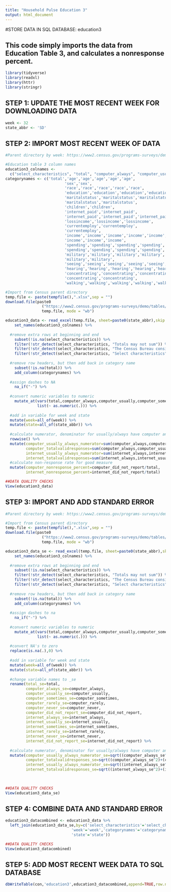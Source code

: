 ```yaml
---
title: "Household Pulse Education 3"
output: html_document
---
```


#STORE DATA IN SQL DATABASE: education3

## This code simply imports the data from Education Table 3, and calculates a nonresponse percent.


```r
library(tidyverse)
library(readxl)
library(httr)
library(stringr)
```

## STEP 1: UPDATE THE MOST RECENT WEEK FOR DOWNLOADING DATA
```r
week <- 32
state_abbr <- 'SD'
```

## STEP 2: IMPORT MOST RECENT WEEK OF DATA
```r
#Parent directory by week: https://www2.census.gov/programs-surveys/demo/tables/hhp/2021/

#Education table 3 column names
education3_colnames <-
  c("select_characteristics", "total", "computer_always", "computer_usually", "computer_sometimes", "computer_rarely", "computer_never", "computer_did_not_report", "internet_always", "internet_usually", "internet_sometimes", "internet_rarely", "internet_never", "internet_did_not_report")
categorynames <- c('total','age','age','age','age','age',
                          'sex','sex',
                          'race','race','race','race','race',
                          'education','education','education','education',
                          'maritalstatus','maritalstatus','maritalstatus',
                          'maritalstatus','maritalstatus',
                          'children','children',
                          'internet_paid','internet_paid',
                          'internet_paid','internet_paid','internet_paid',
                          'lossincome','lossincome','lossincome',
                          'currentemploy','currentemploy',
                          'currentemploy',
                          'income','income','income','income','income','income',
                          'income','income','income',
                          'spending','spending','spending','spending','spending',
                          'spending','spending','spending','spending','spending',
                          'military','military','military','military',
                          'military','military',
                          'seeing','seeing','seeing','seeing','seeing',
                          'hearing','hearing','hearing','hearing','hearing',
                          'concentrating','concentrating','concentrating',
                          'concentrating','concentrating',
                          'walking','walking','walking','walking','walking')

#Import from Census parent directory
temp.file <- paste(tempfile(),".xlsx",sep = "")
download.file(paste0
                ("https://www2.census.gov/programs-surveys/demo/tables/hhp/2021/wk",week,"/educ3_week",week,".xlsx"), 
                temp.file, mode = "wb")

education3_data <- read_excel(temp.file, sheet=paste0(state_abbr),skip = 5) %>%
    set_names(education3_colnames) %>%
  
  #remove extra rows at beginning and end
    subset(!is.na(select_characteristics)) %>%
    filter(!str_detect(select_characteristics, "Totals may not sum")) %>%
    filter(!str_detect(select_characteristics, "The Census Bureau considers")) %>%
    filter(!str_detect(select_characteristics, "Select characteristics")) %>%
  
  #remove row headers, but then add back in category name
    subset(!is.na(total)) %>%
    add_column(categorynames) %>%
  
  #assign dashes to NA
    na_if("-") %>%
  
  #convert numeric variables to numeric
    mutate_at(vars(total,computer_always,computer_usually,computer_sometimes,computer_rarely,computer_never,computer_did_not_report,internet_always,internet_usually,internet_sometimes,internet_rarely,internet_never,internet_did_not_report),
              list(~ as.numeric(.))) %>%
  
  #add in variable for week and state
  mutate(week=all_of(week)) %>%
  mutate(state=all_of(state_abbr)) %>%
  
  #calculate numerator, denominator for usually/always have computer and internet
  rowwise() %>%
  mutate(computer_usually_always_numerator=sum(computer_always,computer_usually,na.rm=TRUE),
         computer_totalvalidresponses=sum(computer_always,computer_usually,computer_sometimes,computer_rarely,computer_never,na.rm=TRUE),
         internet_usually_always_numerator=sum(internet_always,internet_usually,na.rm=TRUE),
         internet_totalvalidresponses=sum(internet_always,internet_usually,internet_sometimes,internet_rarely,internet_never,na.rm=TRUE)) %>%
  #calculate non-response rate for good measure
  mutate(computer_nonresponse_percent=computer_did_not_report/total,
         internet_nonresponse_percent=internet_did_not_report/total)

##DATA QUALITY CHECKS
View(education3_data)

```

## STEP 3: IMPORT AND ADD STANDARD ERROR
```r
#Parent directory by week: https://www2.census.gov/programs-surveys/demo/tables/hhp/2021/

#Import from Census parent directory
temp.file <- paste(tempfile(),".xlsx",sep = "")
download.file(paste0
                ("https://www2.census.gov/programs-surveys/demo/tables/hhp/2021/wk",week,"/educ3_se_week",week,".xlsx"), 
                temp.file, mode = "wb")

education3_data_se <- read_excel(temp.file, sheet=paste0(state_abbr),skip = 5) %>%
    set_names(education3_colnames) %>%
  
  #remove extra rows at beginning and end
    subset(!is.na(select_characteristics)) %>%
    filter(!str_detect(select_characteristics, "Totals may not sum")) %>%
    filter(!str_detect(select_characteristics, "The Census Bureau considers")) %>%
    filter(!str_detect(select_characteristics, "Select characteristics")) %>%
  
  #remove row headers, but then add back in category name
    subset(!is.na(total)) %>%
    add_column(categorynames) %>%
  
  #assign dashes to na
    na_if("-") %>%
  
  #convert numeric variables to numeric
    mutate_at(vars(total,computer_always,computer_usually,computer_sometimes,computer_rarely,computer_never,computer_did_not_report,internet_always,internet_usually,internet_sometimes,internet_rarely,internet_never,internet_did_not_report),
              list(~ as.numeric(.))) %>%
  
  #convert NA's to zero
  replace(is.na(.),0) %>%
  
  #add in variable for week and state
  mutate(week=all_of(week)) %>%
  mutate(state=all_of(state_abbr)) %>%
  
  #change variable names to _se
  rename(total_se=total,
         computer_always_se=computer_always,
         computer_usually_se=computer_usually,
         computer_sometimes_se=computer_sometimes,
         computer_rarely_se=computer_rarely,
         computer_never_se=computer_never,
         computer_did_not_report_se=computer_did_not_report,
         internet_always_se=internet_always,
         internet_usually_se=internet_usually,
         internet_sometimes_se=internet_sometimes,
         internet_rarely_se=internet_rarely,
         internet_never_se=internet_never,
         internet_did_not_report_se=internet_did_not_report) %>%
  
  #calculate numerator, denominator for usually/always have computer and internet
  mutate(computer_usually_always_numerator_se=sqrt((computer_always_se^2)+(computer_usually_se^2)),
         computer_totalvalidresponses_se=sqrt((computer_always_se^2)+(computer_usually_se^2)+(computer_sometimes_se^2)+(computer_rarely_se^2)+(computer_never_se^2)),
         internet_usually_always_numerator_se=sqrt((internet_always_se^2)+(internet_usually_se^2)),
         internet_totalvalidresponses_se=sqrt((internet_always_se^2)+(internet_usually_se^2)+(internet_sometimes_se^2)+(internet_rarely_se^2)+(internet_never_se^2)))
           
  

##DATA QUALITY CHECKS
View(education3_data_se)

```

## STEP 4: COMBINE DATA AND STANDARD ERROR
```r
education3_datacombined <- education3_data %>%
  left_join(education3_data_se,by=c('select_characteristics'='select_characteristics',
                             'week'='week','categorynames'='categorynames',
                             'state'='state'))

##DATA QUALITY CHECKS
View(education3_datacombined)
```

## STEP 5: ADD MOST RECENT WEEK DATA TO SQL DATABASE
```r
dbWriteTable(con,'education3',education3_datacombined,append=TRUE,row.names=FALSE)
```


